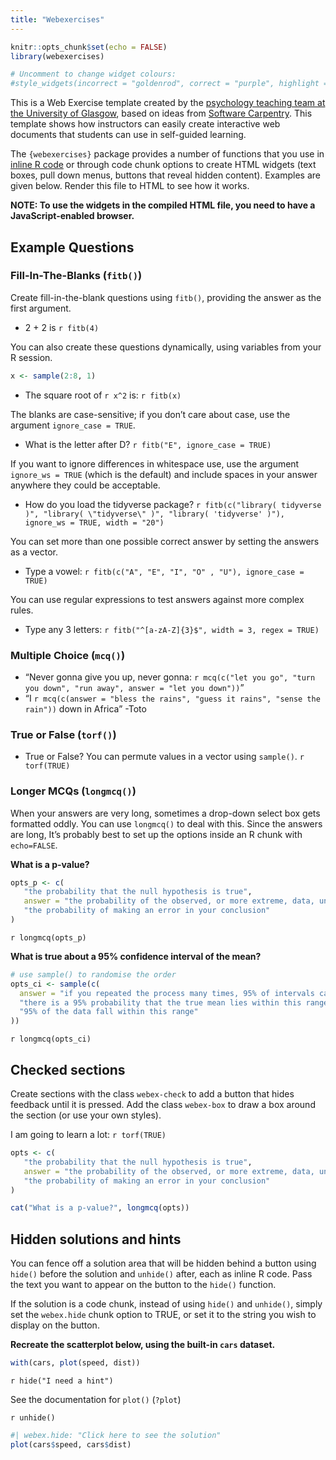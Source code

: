 ```yaml
---
title: "Webexercises"
---
```


```r
knitr::opts_chunk$set(echo = FALSE)
library(webexercises)

# Uncomment to change widget colours:
#style_widgets(incorrect = "goldenrod", correct = "purple", highlight = "firebrick")
```

This is a Web Exercise template created by the [psychology teaching team at the University of Glasgow](http://www.psy.gla.ac.uk), based on ideas from [Software Carpentry](https://software-carpentry.org/lessons/). This template shows how instructors can easily create interactive web documents that students can use in self-guided learning.

The `{webexercises}` package provides a number of functions that you use in [inline R code](https://github.com/rstudio/cheatsheets/raw/master/rmarkdown-2.0.pdf) or through code chunk options to create HTML widgets (text boxes, pull down menus, buttons that reveal hidden content). Examples are given below. Render this file to HTML to see how it works.

**NOTE: To use the widgets in the compiled HTML file, you need to have a JavaScript-enabled browser.**

## Example Questions

### Fill-In-The-Blanks (`fitb()`)

Create fill-in-the-blank questions using `fitb()`, providing the answer as the first argument.

- 2 + 2 is `r fitb(4)`

You can also create these questions dynamically, using variables from your R session.

```r
x <- sample(2:8, 1)
```

- The square root of `r x^2` is: `r fitb(x)`

The blanks are case-sensitive; if you don't care about case, use the argument `ignore_case = TRUE`.

- What is the letter after D? `r fitb("E", ignore_case = TRUE)`

If you want to ignore differences in whitespace use, use the argument `ignore_ws = TRUE` (which is the default) and include spaces in your answer anywhere they could be acceptable.

- How do you load the tidyverse package? `r fitb(c("library( tidyverse )", "library( \"tidyverse\" )", "library( 'tidyverse' )"), ignore_ws = TRUE, width = "20")`

You can set more than one possible correct answer by setting the answers as a vector.

- Type a vowel: `r fitb(c("A", "E", "I", "O" , "U"), ignore_case = TRUE)`

You can use regular expressions to test answers against more complex rules.

- Type any 3 letters: `r fitb("^[a-zA-Z]{3}$", width = 3, regex = TRUE)`

### Multiple Choice (`mcq()`)

- "Never gonna give you up, never gonna: `r mcq(c("let you go", "turn you down", "run away", answer = "let you down"))`"
- "I `r mcq(c(answer = "bless the rains", "guess it rains", "sense the rain"))` down in Africa" -Toto

### True or False (`torf()`)

- True or False? You can permute values in a vector using `sample()`. `r torf(TRUE)`

### Longer MCQs (`longmcq()`)

When your answers are very long, sometimes a drop-down select box gets formatted oddly. You can use `longmcq()` to deal with this. Since the answers are long, It's probably best to set up the options inside an R chunk with `echo=FALSE`. 

**What is a p-value?**

```r
opts_p <- c(
   "the probability that the null hypothesis is true",
   answer = "the probability of the observed, or more extreme, data, under the assumption that the null-hypothesis is true",
   "the probability of making an error in your conclusion"
)
```

`r longmcq(opts_p)`

**What is true about a 95% confidence interval of the mean?**

```r
# use sample() to randomise the order
opts_ci <- sample(c(
  answer = "if you repeated the process many times, 95% of intervals calculated in this way contain the true mean",
  "there is a 95% probability that the true mean lies within this range",
  "95% of the data fall within this range"
))
```

`r longmcq(opts_ci)`

## Checked sections

Create sections with the class `webex-check` to add a button that hides feedback until it is pressed. Add the class `webex-box` to draw a box around the section (or use your own styles).

::: {.webex-check .webex-box}

I am going to learn a lot: `r torf(TRUE)`

```r
opts <- c(
   "the probability that the null hypothesis is true",
   answer = "the probability of the observed, or more extreme, data, under the assumption that the null-hypothesis is true",
   "the probability of making an error in your conclusion"
)

cat("What is a p-value?", longmcq(opts))
```

:::



## Hidden solutions and hints

You can fence off a solution area that will be hidden behind a button using `hide()` before the solution and `unhide()` after, each as inline R code.  Pass the text you want to appear on the button to the `hide()` function.

If the solution is a code chunk, instead of using `hide()` and `unhide()`, simply set the `webex.hide` chunk option to TRUE, or set it to the string you wish to display on the button.

**Recreate the scatterplot below, using the built-in `cars` dataset.**

```r
with(cars, plot(speed, dist))
```


`r hide("I need a hint")`

See the documentation for `plot()` (`?plot`)

`r unhide()`

<!-- note: you could also just set webex.hide to TRUE -->

```r
#| webex.hide: "Click here to see the solution"
plot(cars$speed, cars$dist)
```
